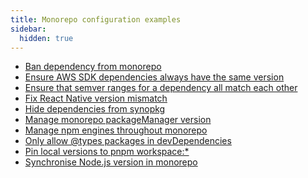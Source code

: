 ```yaml
---
title: Monorepo configuration examples
sidebar:
  hidden: true
---
```


- [Ban dependency from monorepo](/synopkg/examples/ban-dependency-from-monorepo/)
- [Ensure AWS SDK dependencies always have the same version](/synopkg/examples/fix-aws-sdk-version-mismatch/)
- [Ensure that semver ranges for a dependency all match each other](/synopkg/examples/ensure-versions-satisfy-same-range/)
- [Fix React Native version mismatch](/synopkg/examples/fix-react-native-version-mismatch/)
- [Hide dependencies from synopkg](/synopkg/examples/ignore-dependencies-in-synopkg/)
- [Manage monorepo packageManager version](/synopkg/examples/sync-package-manager-version/)
- [Manage npm engines throughout monorepo](/synopkg/examples/sync-engines-in-monorepo/)
- [Only allow @types packages in devDependencies](/synopkg/examples/only-allow-types-in-dev-dependencies/)
- [Pin local versions to pnpm workspace:\*](/synopkg/examples/pnpm-workspace-protocol/)
- [Synchronise Node.js version in monorepo](/synopkg/examples/sync-nodejs-version-in-monorepo/)
